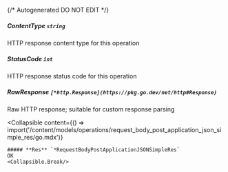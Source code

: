 {/* Autogenerated DO NOT EDIT  */}

##### **ContentType** `string`
HTTP response content type for this operation

##### **StatusCode** `int`
HTTP response status code for this operation

##### **RawResponse** `[*http.Response](https://pkg.go.dev/net/http#Response)`
Raw HTTP response; suitable for custom response parsing

<Collapsible
    content={() => import('/content/models/operations/request_body_post_application_json_simple_res/go.mdx')}
>
    ##### **Res** `*RequestBodyPostApplicationJSONSimpleRes`
    OK
    <Collapsible.Break/>
</Collapsible>

